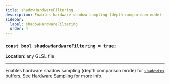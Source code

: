 ```yaml
---
title: shadowHardwareFiltering
description: Enables hardware shadow sampling (depth comparison mode) for shadowtex buffers.
sidebar:
  label: shadowHardwareFiltering
  order: 4
---
```


### `const bool shadowHardwareFiltering = true;`

**Location**: any GLSL file

---

Enables hardware shadow sampling (depth comparison mode) for [`shadowtex`](/current/reference/buffers/shadowtex) buffers. See [Hardware Sampling](/current/reference/buffers/shadowtex) for more info.